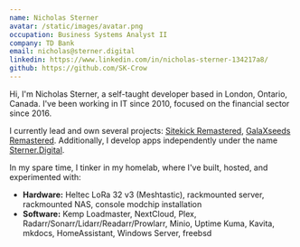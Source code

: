 ```yaml
---
name: Nicholas Sterner
avatar: /static/images/avatar.png
occupation: Business Systems Analyst II
company: TD Bank
email: nicholas@sterner.digital
linkedin: https://www.linkedin.com/in/nicholas-sterner-134217a8/
github: https://github.com/SK-Crow
---
```


Hi, I'm Nicholas Sterner, a self-taught developer based in London, Ontario, Canada. I've been working in IT since 2010, focused on the financial sector since 2016.

I currently lead and own several projects:  [Sitekick Remastered](https://sitekickremastered.com), [GalaXseeds Remastered](https://galaxseedsremastered.com/).  Additionally, I develop apps independently under the name [Sterner.Digital](https://play.google.com/store/apps/developer?id=Sterner.Digital&hl=en-US).

In my spare time, I tinker in my homelab, where I've built, hosted, and experimented with:

- **Hardware:** Heltec LoRa 32 v3 (Meshtastic), rackmounted server, rackmounted NAS, console modchip installation
- **Software:** Kemp Loadmaster, NextCloud, Plex, Radarr/Sonarr/Lidarr/Readarr/Prowlarr, Minio, Uptime Kuma, Kavita, mkdocs, HomeAssistant, Windows Server, freebsd
